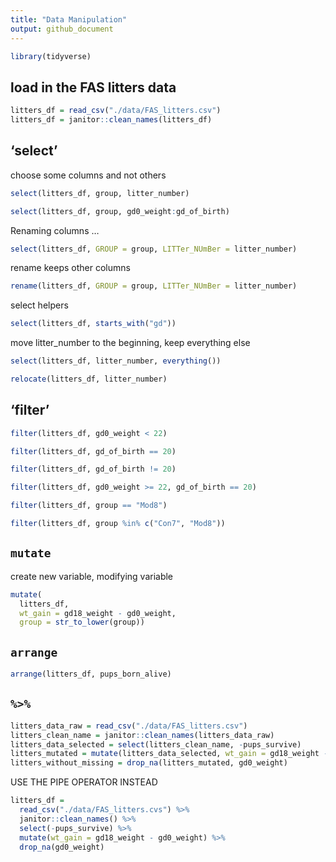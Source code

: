 ```yaml
---
title: "Data Manipulation"
output: github_document
---
```


```r
library(tidyverse)
```

## load in the FAS litters data 

```r
litters_df = read_csv("./data/FAS_litters.csv")
litters_df = janitor::clean_names(litters_df)
```

## 'select'

choose some columns and not others 

```r
select(litters_df, group, litter_number)
```

```r
select(litters_df, group, gd0_weight:gd_of_birth)
```

Renaming columns ...

```r
select(litters_df, GROUP = group, LITTer_NUmBer = litter_number)
```

rename keeps other columns

```r
rename(litters_df, GROUP = group, LITTer_NUmBer = litter_number)
```

select helpers

```r
select(litters_df, starts_with("gd"))
```

move litter_number to the beginning, keep everything else
```r
select(litters_df, litter_number, everything())
```

```r
relocate(litters_df, litter_number)
```

## 'filter'

```r
filter(litters_df, gd0_weight < 22)
```

```r
filter(litters_df, gd_of_birth == 20)
```

```r
filter(litters_df, gd_of_birth != 20)
```

```r
filter(litters_df, gd0_weight >= 22, gd_of_birth == 20)
```

```r
filter(litters_df, group == "Mod8")
```

```r
filter(litters_df, group %in% c("Con7", "Mod8"))
```

## `mutate`
create new variable, modifying variable
```r
mutate(
  litters_df, 
  wt_gain = gd18_weight - gd0_weight,
  group = str_to_lower(group))
```


## `arrange`

```r
arrange(litters_df, pups_born_alive)
```


## `%>%`

```r
litters_data_raw = read_csv("./data/FAS_litters.csv")
litters_clean_name = janitor::clean_names(litters_data_raw)
litters_data_selected = select(litters_clean_name, -pups_survive)
litters_mutated = mutate(litters_data_selected, wt_gain = gd18_weight - gd0_weight)
litters_without_missing = drop_na(litters_mutated, gd0_weight)
```

USE THE PIPE OPERATOR INSTEAD

```r
litters_df =
  read_csv("./data/FAS_litters.cvs") %>%
  janitor::clean_names() %>%
  select(-pups_survive) %>%
  mutate(wt_gain = gd18_weight - gd0_weight) %>%
  drop_na(gd0_weight)
```

